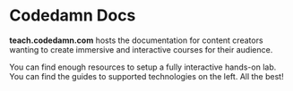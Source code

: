 
# Codedamn Docs

**teach.codedamn.com** hosts the documentation for content creators wanting to create immersive and interactive courses for their audience.

You can find enough resources to setup a fully interactive hands-on lab. You can find the guides to supported technologies on the left. All the best!
